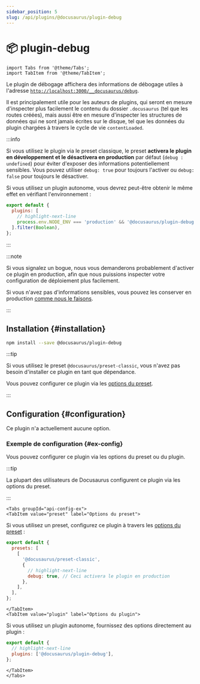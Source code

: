 ```yaml
---
sidebar_position: 5
slug: /api/plugins/@docusaurus/plugin-debug
---
```


# 📦 plugin-debug

```mdx-code-block
import Tabs from '@theme/Tabs';
import TabItem from '@theme/TabItem';
```

Le plugin de débogage affichera des informations de débogage utiles à l'adresse [`http://localhost:3000/__docusaurus/debug`](http://localhost:3000/__docusaurus/debug).

Il est principalement utile pour les auteurs de plugins, qui seront en mesure d'inspecter plus facilement le contenu du dossier `.docusaurus` (tel que les routes créées), mais aussi être en mesure d'inspecter les structures de données qui ne sont jamais écrites sur le disque, tel que les données du plugin chargées à travers le cycle de vie `contentLoaded`.

:::info

Si vous utilisez le plugin via le preset classique, le preset **activera le plugin en développement et le désactivera en production** par défaut (`debug : undefined`) pour éviter d'exposer des informations potentiellement sensibles. Vous pouvez utiliser `debug: true` pour toujours l'activer ou `debug: false` pour toujours le désactiver.

Si vous utilisez un plugin autonome, vous devrez peut-être obtenir le même effet en vérifiant l'environnement :

```js title="docusaurus.config.js"
export default {
  plugins: [
    // highlight-next-line
    process.env.NODE_ENV === 'production' && '@docusaurus/plugin-debug',
  ].filter(Boolean),
};
```

:::

:::note

Si vous signalez un bogue, nous vous demanderons probablement d'activer ce plugin en production, afin que nous puissions inspecter votre configuration de déploiement plus facilement.

Si vous n'avez pas d'informations sensibles, vous pouvez les conserver en production [comme nous le faisons](/__docusaurus/debug).

:::

## Installation {#installation}

```bash npm2yarn
npm install --save @docusaurus/plugin-debug
```

:::tip

Si vous utilisez le preset `@docusaurus/preset-classic`, vous n'avez pas besoin d'installer ce plugin en tant que dépendance.

Vous pouvez configurer ce plugin via les [options du preset](../../using-plugins.mdx#docusauruspreset-classic).

:::

## Configuration {#configuration}

Ce plugin n'a actuellement aucune option.

### Exemple de configuration {#ex-config}

Vous pouvez configurer ce plugin via les options du preset ou du plugin.

:::tip

La plupart des utilisateurs de Docusaurus configurent ce plugin via les options du preset.

:::

```mdx-code-block
<Tabs groupId="api-config-ex">
<TabItem value="preset" label="Options du preset">
```

Si vous utilisez un preset, configurez ce plugin à travers les [options du preset](../../using-plugins.mdx#docusauruspreset-classic) :

```js title="docusaurus.config.js"
export default {
  presets: [
    [
      '@docusaurus/preset-classic',
      {
        // highlight-next-line
        debug: true, // Ceci activera le plugin en production
      },
    ],
  ],
};
```

```mdx-code-block
</TabItem>
<TabItem value="plugin" label="Options du plugin">
```

Si vous utilisez un plugin autonome, fournissez des options directement au plugin :

```js title="docusaurus.config.js"
export default {
  // highlight-next-line
  plugins: ['@docusaurus/plugin-debug'],
};
```

```mdx-code-block
</TabItem>
</Tabs>
```
